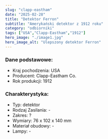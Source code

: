 ```yaml
---
slug: "clapp-eastham"
date: "2025-02-28"
title: "Detektor Ferron"
subtitle: "Amerykański detektor z 1912 roku"
category: "odbiorniki"
tags: ["USA","Clapp-Eastham","1912"]
hero_image: "./image1.jpg"
hero_image_alt: "Ulepszony detektor Ferron"
---
```


### Dane podstawowe:

- Kraj pochodzenia: USA
- Producent: Clapp-Eastham Co.
- Rok produkcji: 1912

### Charakterystyka:

- Typ: detektor
- Rodzaj Zasilania: -
- Zakres: ?
- Wymiary: 76 x 102 x 140 mm
- Materiał obudowy: -
- Lampy: -